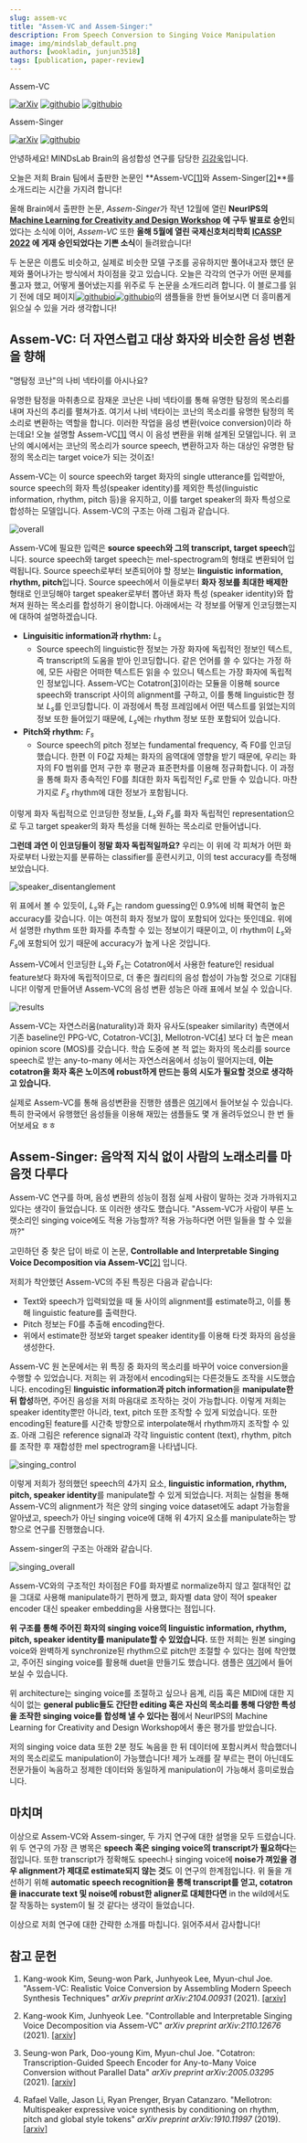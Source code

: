 ---
slug: assem-vc
title: "Assem-VC and Assem-Singer:"
description: From Speech Conversion to Singing Voice Manipulation
image: img/mindslab_default.png
authors: [wookladin, junjun3518]
tags: [publication, paper-review]
---






Assem-VC

[![arXiv](https://img.shields.io/badge/arXiv-2104.00931-brightgreen.svg?style=flat-square)](https://arxiv.org/abs/2104.00931)
[![githubio](https://img.shields.io/static/v1?message=Audio%20Samples&logo=Github&labelColor=grey&color=lightgrey&logoColor=white&label=%20&style=flat-square)](https://mindslab-ai.github.io/assem-vc/index.html)
[![githubio](https://img.shields.io/static/v1?message=Official%20Repo&logo=Github&labelColor=grey&color=blue&logoColor=white&label=%20&style=flat-square)](https://github.com/mindslab-ai/assem-vc)

Assem-Singer

[![arXiv](https://img.shields.io/badge/arXiv-2110.12676-brightgreen.svg?style=flat-square)](https://arxiv.org/abs/2110.12676)
[![githubio](https://img.shields.io/static/v1?message=Audio%20Samples&logo=Github&labelColor=grey&color=lightgrey&logoColor=white&label=%20&style=flat-square)](https://mindslab-ai.github.io/assem-vc/singer/index.html)


안녕하세요! MINDsLab Brain의 음성합성 연구를 담당한 [김강욱](https://kwkim.me)입니다.

오늘은 저희 Brain 팀에서 출판한 논문인 **Assem-VC[[1]](#r1)와 Assem-Singer[[2]](#r2)**를 소개드리는 시간을 가지려 합니다!

올해 Brain에서 출판한 논문, *Assem-Singer*가 작년 12월에 열린 **NeurIPS의 [Machine Learning for Creativity and Design Workshop](https://neuripscreativityworkshop.github.io/2021/) 에** **구두 발표로 승인**되었다는 소식에 이어, *Assem-VC* 또한 **올해 5월에 열린 국제신호처리학회 [ICASSP 2022](https://2022.ieeeicassp.org/) 에 게재 승인되었다는 기쁜 소식**이 들려왔습니다!

두 논문은 이름도 비슷하고, 실제로 비슷한 모델 구조를 공유하지만 풀어내고자 했던 문제와 풀어나가는 방식에서 차이점을 갖고 있습니다. 오늘은 각각의 연구가 어떤 문제를 풀고자 했고, 어떻게 풀어냈는지를 위주로 두 논문을 소개드리려 합니다. 이 블로그를 읽기 전에 데모 페이지[![githubio](https://img.shields.io/static/v1?message=Assem-VC&logo=Github&labelColor=grey&color=lightgrey&logoColor=white&label=%20&style=flat-square)](https://mindslab-ai.github.io/assem-vc/index.html)[![githubio](https://img.shields.io/static/v1?message=Assem-Singer&logo=Github&labelColor=grey&color=lightgrey&logoColor=white&label=%20&style=flat-square)](https://mindslab-ai.github.io/assem-vc/singer/index.html)의 샘플들을 한번 들어보시면 더 흥미롭게 읽으실 수 있을 거라 생각합니다!



## Assem-VC: 더 자연스럽고 대상 화자와 비슷한 음성 변환을 향해

"명탐정 코난"의 나비 넥타이를 아시나요?

유명한 탐정을 마취총으로 잠재운 코난은 나비 넥타이를 통해 유명한 탐정의 목소리를 내며 자신의 추리를 펼쳐가죠.  여기서 나비 넥타이는 코난의 목소리를 유명한 탐정의 목소리로 변환하는 역할을 합니다.  이러한 작업을 음성 변환(voice conversion)이라 하는데요! 오늘 설명할 Assem-VC[[1]](#r1)  역시 이 음성 변환을 위해 설계된 모델입니다. 위 코난의 예시에서는 코난의 목소리가 source speech, 변환하고자 하는 대상인 유명한 탐정의 목소리는 target voice가 되는 것이죠!

Assem-VC는 이 source speech와 target 화자의 single utterance를 입력받아, source speech의 화자 특성(speaker identity)를 제외한 특성(linguistic information,  rhythm, pitch 등)을 유지하고, 이를 target speaker의 화자 특성으로 합성하는 모델입니다. Assem-VC의 구조는 아래 그림과 같습니다.

<img className={styles.figCenter} src={figOverall} alt="overall" />



Assem-VC에 필요한 입력은 **source speech와 그의 transcript, target speech**입니다. source speech와 target speech는 mel-spectrogram의 형태로 변환되어 입력됩니다. Source speech로부터 보존되어야 할 정보는 **linguistic information, rhythm, pitch**입니다. Source speech에서 이들로부터 **화자 정보를 최대한 배제한** 형태로 인코딩해야 target speaker로부터 뽑아낸 화자 특성 (speaker identity)와 합쳐져 원하는 목소리를 합성하기 용이합니다. 아래에서는 각 정보를 어떻게 인코딩했는지에 대하여 설명하겠습니다.

- **Linguisitic information과 rhythm:** $L_s$
  - Source speech의 linguistic한 정보는 가장 화자에 독립적인 정보인 텍스트, 즉 transcript의 도움을 받아 인코딩합니다. 같은 언어를 쓸 수 있다는 가정 하에, 모든 사람은 어떠한 텍스트든 읽을 수 있으니 텍스트는 가장 화자에 독립적인 정보입니다. Assem-VC는 Cotatron[[3]](#r3)이라는 모듈을 이용해 source speech와 transcript 사이의 alignment를 구하고, 이를 통해 linguistic한 정보 $L_s$를 인코딩합니다. 이 과정에서 특정 프레임에서 어떤 텍스트를 읽었는지의 정보 또한 들어있기 때문에, $L_s$에는 rhythm 정보 또한 포함되어 있습니다.
- **Pitch와 rhythm:** $F_s$
  - Source speech의 pitch 정보는 fundamental frequency, 즉 F0를 인코딩했습니다. 한편 이 F0값 자체는 화자의 음역대에 영향을 받기 때문에, 우리는 화자의 F0 범위를 먼저 구한 후 평균과 표준편차를 이용해 정규화합니다. 이 과정을 통해 화자 종속적인 F0를 최대한 화자 독립적인 $F_s$로 만들 수 있습니다. 마찬가지로 $F_s$ rhythm에 대한 정보가 포함됩니다.

이렇게 화자 독립적으로 인코딩한 정보들, $L_s$와 $F_s$를 화자 독립적인 representation으로 두고 target speaker의 화자 특성을 더해 원하는 목소리로 만들어냅니다. 



**그런데 과연 이 인코딩들이 정말 화자 독립적일까요?** 우리는 이 위에 각 피쳐가 어떤 화자로부터 나왔는지를 분류하는 classifier를 훈련시키고, 이의 test accuracy를 측정해 보았습니다.

<img className={styles.figCenter} src={figSpkDisentangle} alt="speaker_disentanglement" />

위 표에서 볼 수 있듯이, $L_s$와 $F_s$는 random guessing인 0.9%에 비해 확연히 높은 accuracy를 갖습니다. 이는 여전히 화자 정보가 많이 포함되어 있다는 뜻인데요. 위에서 설명한 rhythm 또한 화자를 추측할 수 있는 정보이기 때문이고, 이 rhythm이 $L_s$와 $F_s$에 포함되어 있기 때문에 accuracy가 높게 나온 것입니다. 

Assem-VC에서 인코딩한 $L_s$와 $F_s$는 Cotatron에서 사용한 feature인 residual feature보다 화자에 독립적이므로, 더 좋은 퀄리티의 음성 합성이 가능할 것으로 기대됩니다! 이렇게 만들어낸 Assem-VC의 음성 변환 성능은 아래 표에서 보실 수 있습니다.

<img className={styles.figCenter} src={figResult} alt="results" />


Assem-VC는 자연스러움(naturality)과 화자 유사도(speaker similarity) 측면에서 기존 baseline인 PPG-VC, Cotatron-VC[[3]](#r3), Mellotron-VC[[4]](#4) 보다 더 높은 mean opinion score (MOS)를 갖습니다. 학습 도중에 본 적 없는 화자의 목소리를 source speech로 받는 any-to-many 에서는 자연스러움에서 성능이 떨어지는데, **이는 cotatron을 화자 혹은 노이즈에 robust하게 만드는 등의 시도가 필요할 것으로 생각하고 있습니다.**

실제로 Assem-VC를 통해 음성변환을 진행한 샘플은 [여기](https://mindslab-ai.github.io/assem-vc/)에서 들어보실 수 있습니다. 특히 한국에서 유행했던 음성들을 이용해 재밌는 샘플들도 몇 개 올려두었으니 한 번 들어보세요 ㅎㅎ


## Assem-Singer: 음악적 지식 없이 사람의 노래소리를 마음껏 다루다

Assem-VC 연구를 하며, 음성 변환의 성능이 점점 실제 사람이 말하는 것과 가까워지고 있다는 생각이 들었습니다. 또 이러한 생각도 했습니다. "Assem-VC가 사람이 부른 노랫소리인 singing voice에도 적용 가능할까? 적용 가능하다면 어떤 일들을 할 수 있을까?"

고민하던 중 찾은 답이 바로 이 논문, **Controllable and Interpretable Singing Voice Decomposition via Assem-VC**[[2]](#r2) 입니다.



저희가 착안했던 Assem-VC의 주된 특징은 다음과 같습니다:

- Text와 speech가 입력되었을 때 둘 사이의 alignment를 estimate하고, 이를 통해 linguistic feature를 출력한다.
- Pitch 정보는 F0를 추출해 encoding한다.
- 위에서 estimate한 정보와 target speaker identity를 이용해 타겟 화자의 음성을 생성한다.



Assem-VC 원 논문에서는 위 특징 중 화자의 목소리를 바꾸어 voice conversion을 수행할 수 있었습니다. 저희는 위 과정에서 encoding되는 다른것들도 조작을 시도했습니다. encoding된 **linguistic information과 pitch information**을 **manipulate한 뒤 합성**하면, 주어진 음성을 저희 마음대로 조작하는 것이 가능합니다. 이렇게 저희는 speaker identity뿐만 아니라, text, pitch 또한 조작할 수 있게 되었습니다. 또한 encoding된 feature를 시간축 방향으로 interpolate해서 rhythm까지 조작할 수 있죠. 아래 그림은 reference signal과 각각 linguistic content (text), rhythm, pitch를 조작한 후 재합성한 mel spectrogram을 나타냅니다.

<img className={styles.figCenter} src={figSingingControl} alt="singing_control" />

이렇게 저희가 정의했던 speech의 4가지 요소, **linguistic information, rhythm, pitch, speaker identity**를 manipulate할 수 있게 되었습니다. 저희는 실험을 통해 Assem-VC의 alignment가 적은 양의 singing voice dataset에도 adapt 가능함을 알아냈고, speech가 아닌 singing voice에 대해 위 4가지 요소를 manipulate하는 방향으로 연구를 진행했습니다.

Assem-singer의 구조는 아래와 같습니다.

<img className={styles.figCenter} src={figSingingOverall} alt="singing_overall" />


Assem-VC와의 구조적인 차이점은 F0를 화자별로 normalize하지 않고 절대적인 값을 그대로 사용해 manipulate하기 편하게 했고, 화자별 data 양이 적어 speaker encoder 대신 speaker embedding을 사용했다는 점입니다.



**위 구조를 통해 주어진 화자의 singing voice의 linguistic information, rhythm, pitch, speaker identity를 manipulate할 수 있었습니다.** 또한 저희는 원본 singing voice와 완벽하게 synchronize된 rhythm으로 pitch만 조절할 수 있다는 점에 착안했고, 주어진 singing voice를 활용해 duet을 만들기도 했습니다. 샘플은 [여기](https://mindslab-ai.github.io/assem-vc/singer/)에서 들어보실 수 있습니다.



위 architecture는 singing voice를 조절하고 싶으나 음계, 리듬 혹은 MIDI에 대한 지식이 없는 **general public들도 간단한 editing 혹은 자신의 목소리를 통해 다양한 특성을 조작한 singing voice를 합성해 낼 수 있다는 점**에서 NeurIPS의 Machine Learning for Creativity and Design Workshop에서 좋은 평가를 받았습니다.

저의 singing voice data 또한 2분 정도 녹음을 한 뒤 데이터에 포함시켜서 학습했더니 저의 목소리로도 manipulation이 가능했습니다! 제가 노래를 잘 부르는 편이 아닌데도 전문가들이 녹음하고 정제한 데이터와 동일하게 manipulation이 가능해서 흥미로웠습니다.



## 마치며

이상으로 Assem-VC와 Assem-singer, 두 가지 연구에 대한 설명을 모두 드렸습니다. 위 두 연구의 가장 큰 병목은 **speech 혹은 singing voice의 transcript가 필요하다**는 점입니다. 또한 transcript가 정확해도 speech나 singing voice에 **noise가 껴있을 경우 alignment가 제대로 estimate되지 않는 것**도 이 연구의 한계점입니다. 위 둘을 개선하기 위해 **automatic speech recognition을 통해 transcript를 얻고, cotatron을 inaccurate text 및 noise에 robust한 aligner로 대체한다면** in the wild에서도 잘 작동하는 system이 될 것 같다는 생각이 들었습니다.

이상으로 저희 연구에 대한 간략한 소개를 마칩니다. 읽어주셔서 감사합니다!



## **참고 문헌**

<a name="r1"></a>

1. Kang-wook Kim, Seung-won Park, Junhyeok Lee, Myun-chul Joe. "Assem-VC: Realistic Voice Conversion by Assembling Modern Speech Synthesis Techniques" *arXiv preprint arXiv:2104.00931* (2021). [[arxiv]](https://arxiv.org/abs/2104.00931)


<a name="r2"></a>

2. Kang-wook Kim, Junhyeok Lee. "Controllable and Interpretable Singing Voice Decomposition via Assem-VC" *arXiv preprint arXiv:2110.12676* (2021). [[arxiv]](https://arxiv.org/abs/2110.12676)

<a name="r3"></a>

3. Seung-won Park, Doo-young Kim, Myun-chul Joe. "Cotatron: Transcription-Guided Speech Encoder for Any-to-Many Voice Conversion without Parallel Data" *arXiv preprint arXiv:2005.03295* (2021). [[arxiv]](https://arxiv.org/abs/2005.03295)

<a name="r4"></a>

4. Rafael Valle, Jason Li, Ryan Prenger, Bryan Catanzaro. "Mellotron: Multispeaker expressive voice synthesis by conditioning on rhythm, pitch and global style tokens" *arXiv preprint arXiv:1910.11997* (2019). [[arxiv]](https://arxiv.org/abs/1910.11997)


